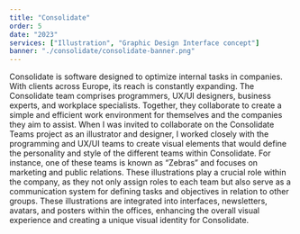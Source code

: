 ```yaml
---
title: "Consolidate"
order: 5
date: "2023"
services: ["Illustration", "Graphic Design Interface concept"]
banner: "./consolidate/consolidate-banner.png"
---
```


Consolidate is software designed to optimize internal tasks in companies. With
clients across Europe, its reach is constantly expanding. The Consolidate team
comprises programmers, UX/UI designers, business experts, and workplace
specialists. Together, they collaborate to create a simple and efficient work
environment for themselves and the companies they aim to assist.         When I
was invited to collaborate on the Consolidate Teams project as an illustrator
and designer, I worked closely with the programming and UX/UI teams to create
visual elements that would define the personality and style of the different
teams within Consolidate. For instance, one of these teams is known as “Zebras”
and focuses on marketing and public relations.          These illustrations play
a crucial role within the company, as they not only assign roles to each team
but also serve as a communication system for defining tasks and objectives in
relation to other groups. These illustrations are integrated into interfaces,
newsletters, avatars, and posters within the offices, enhancing the overall
visual experience and creating a unique visual identity for Consolidate.

